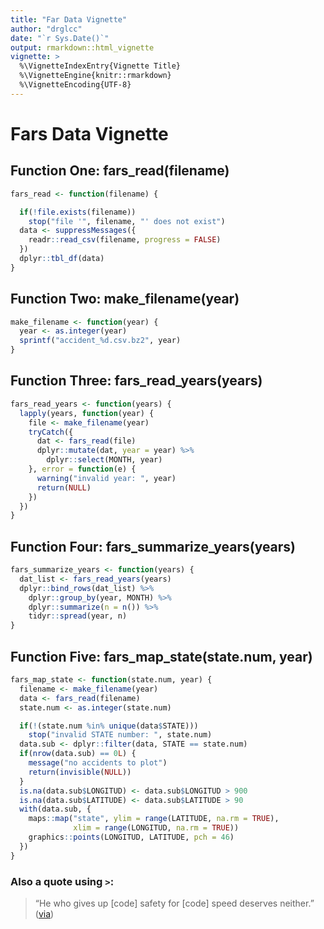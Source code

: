 ```yaml
---
title: "Far Data Vignette"
author: "drglcc"
date: "`r Sys.Date()`"
output: rmarkdown::html_vignette
vignette: >
  %\VignetteIndexEntry{Vignette Title}
  %\VignetteEngine{knitr::rmarkdown}
  %\VignetteEncoding{UTF-8}
---
```

# Fars Data Vignette
## Function One: fars_read(filename)

```r
fars_read <- function(filename) {

  if(!file.exists(filename))
    stop("file '", filename, "' does not exist")
  data <- suppressMessages({
    readr::read_csv(filename, progress = FALSE)
  })
  dplyr::tbl_df(data)
}
```

## Function Two: make_filename(year)
```r
make_filename <- function(year) {
  year <- as.integer(year)
  sprintf("accident_%d.csv.bz2", year)
}
```

## Function Three: fars_read_years(years)
```r
fars_read_years <- function(years) {
  lapply(years, function(year) {
    file <- make_filename(year)
    tryCatch({
      dat <- fars_read(file)
      dplyr::mutate(dat, year = year) %>%
        dplyr::select(MONTH, year)
    }, error = function(e) {
      warning("invalid year: ", year)
      return(NULL)
    })
  })
}
```

## Function Four: fars_summarize_years(years)
```r
fars_summarize_years <- function(years) {
  dat_list <- fars_read_years(years)
  dplyr::bind_rows(dat_list) %>%
    dplyr::group_by(year, MONTH) %>%
    dplyr::summarize(n = n()) %>%
    tidyr::spread(year, n)
}
```

## Function Five: fars_map_state(state.num, year)
```r
fars_map_state <- function(state.num, year) {
  filename <- make_filename(year)
  data <- fars_read(filename)
  state.num <- as.integer(state.num)

  if(!(state.num %in% unique(data$STATE)))
    stop("invalid STATE number: ", state.num)
  data.sub <- dplyr::filter(data, STATE == state.num)
  if(nrow(data.sub) == 0L) {
    message("no accidents to plot")
    return(invisible(NULL))
  }
  is.na(data.sub$LONGITUD) <- data.sub$LONGITUD > 900
  is.na(data.sub$LATITUDE) <- data.sub$LATITUDE > 90
  with(data.sub, {
    maps::map("state", ylim = range(LATITUDE, na.rm = TRUE),
              xlim = range(LONGITUD, na.rm = TRUE))
    graphics::points(LONGITUD, LATITUDE, pch = 46)
  })
}
```


### Also a quote using `>`:

> "He who gives up [code] safety for [code] speed deserves neither."
([via](https://twitter.com/hadleywickham/status/504368538874703872))
